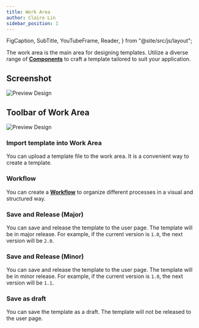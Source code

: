 ```yaml
---
title: Work Area
author: Claire Lin
sidebar_position: 1
---
```


  FigCaption,
  SubTitle,
  YouTubeFrame,
  Reader,
} from "@site/src/js/layout";

<SubTitle text="The template work area." />
<Reader text="Designer" />

The work area is the main area for designing templates. Utilize a diverse range of [**Components**](../../designer/components) to craft a template tailored to suit your application.

## Screenshot

![Preview Design](/img/labimotion/designer-template-workarea.png)

<FigCaption text="Work area" />

## Toolbar of Work Area

![Preview Design](/img/labimotion/designer-template-save.png)

<FigCaption text="Toolbar of Work area" />

### <FontAwesomeIcon icon={faArrowRightToBracket} /> Import template into Work Area

You can upload a template file to the work area. It is a convenient way to create a template.

### <FontAwesomeIcon icon={faChartDiagram} /> Workflow

You can create a [**Workflow**](../workflow/index.mdx) to organize different processes in a visual and structured way.

### <FontAwesomeIcon icon={faFloppyDisk} /> Save and Release (Major)

You can save and release the template to the user page. The template will be in major release. For example, if the current version is `1.0`, the next version will be `2.0`.

### <FontAwesomeIcon icon={faFloppyDisk} /> Save and Release (Minor)

You can save and release the template to the user page. The template will be in minor release. For example, if the current version is `1.0`, the next version will be `1.1`.

### <FontAwesomeIcon icon={faFloppyDisk} /> Save as draft

You can save the template as a draft. The template will not be released to the user page.
